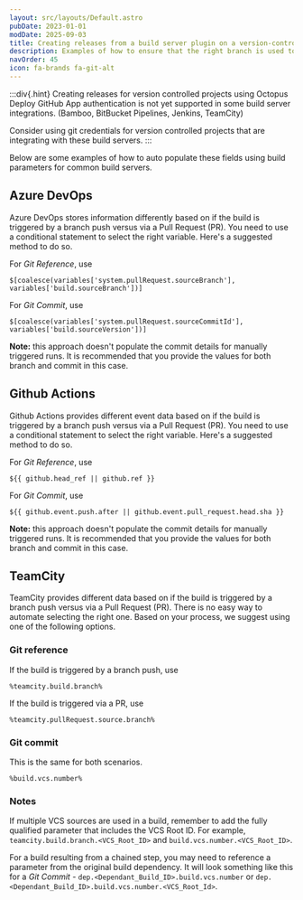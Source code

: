 ```yaml
---
layout: src/layouts/Default.astro
pubDate: 2023-01-01
modDate: 2025-09-03
title: Creating releases from a build server plugin on a version-controlled project
description: Examples of how to ensure that the right branch is used to create the release when using a build server plugin.
navOrder: 45 
icon: fa-brands fa-git-alt
---
```


:::div{.hint}
Creating releases for version controlled projects using Octopus Deploy GitHub App authentication is not yet supported in some build server integrations. (Bamboo, BitBucket Pipelines, Jenkins, TeamCity)

Consider using git credentials for version controlled projects that are integrating with these build servers.
:::


<BuildServerPluginVersionControlFields />

Below are some examples of how to auto populate these fields using build parameters for common build servers.

## Azure DevOps
 
Azure DevOps stores information differently based on if the build is triggered by a branch push versus via a Pull Request (PR). You need to use a conditional statement to select the right variable. Here's a suggested method to do so.

For *Git Reference*, use
```
$[coalesce(variables['system.pullRequest.sourceBranch'], variables['build.sourceBranch'])]
```

For *Git Commit*, use
```
$[coalesce(variables['system.pullRequest.sourceCommitId'], variables['build.sourceVersion'])]
```

**Note:** this approach doesn't populate the commit details for manually triggered runs. It is recommended that you provide the values for both branch and commit in this case.


## Github Actions

Github Actions provides different event data based on if the build is triggered by a branch push versus via a Pull Request (PR). You need to use a conditional statement to select the right variable. Here's a suggested method to do so.

For *Git Reference*, use
```
${{ github.head_ref || github.ref }}
```

For *Git Commit*, use
```
${{ github.event.push.after || github.event.pull_request.head.sha }}
```

**Note:** this approach doesn't populate the commit details for manually triggered runs. It is recommended that you provide the values for both branch and commit in this case.


## TeamCity

TeamCity provides different data based on if the build is triggered by a branch push versus via a Pull Request (PR). There is no easy way to automate selecting the right one. Based on your process, we suggest using one of the following options. 

### Git reference

If the build is triggered by a branch push, use 
```
%teamcity.build.branch%
```
If the build is triggered via a PR, use 
```
%teamcity.pullRequest.source.branch%
```


### Git commit

This is the same for both scenarios.
```
%build.vcs.number%
```

### Notes
If multiple VCS sources are used in a build, remember to add the fully qualified parameter that includes the VCS Root ID. For example, `teamcity.build.branch.<VCS_Root_ID>` and  `build.vcs.number.<VCS_Root_ID>`.

For a build resulting from a chained step, you may need to reference a parameter from the original build dependency. It will look something like this for a *Git Commit* - `dep.<Dependant_Build_ID>.build.vcs.number` or `dep.<Dependant_Build_ID>.build.vcs.number.<VCS_Root_Id>`.